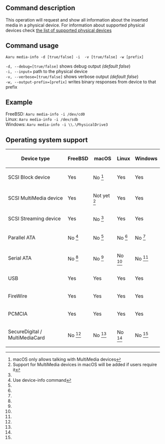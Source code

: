 ==Command description==
This operation will request and show all information about the inserted media in a physical device. For information about supported physical devices check [[Supported-devices|the list of supported physical devices]]

==Command usage==
<code>Aaru media-info -d [true/false] -i <device> -v [true/false] -w [prefix]</code>

<code>-d, --debug=[true/false]</code> shows debug output ''(default false'')<br />
<code>-i, --input=<device></code> path to the physical device<br />
<code>-v, --verbose=[true/false]</code> shows verbose output ''(default false'')<br />
<code>-w, --output-prefix=[prefix]</code> writes binary responses from device to that prefix  

==Example==
FreeBSD: <code>Aaru media-info -i /dev/cd0</code><br />
Linux: <code>Aaru media-info -i /dev/sdb</code><br />
Windows: <code>Aaru media-info -i \\.\PhysicalDrive3</code><br />

==Operating system support==
{|
! Device type
! FreeBSD
! macOS
! Linux
! Windows
|-
| SCSI Block device
| Yes
| No <ref name="macOS permissions">macOS only allows talking with MultiMedia devices</ref>
| Yes
| Yes
|-
| SCSI MultiMedia device
| Yes
| Not yet <ref name="macOS users">Support for MultiMedia devices in macOS will be added if users require it</ref>
| Yes
| Yes
|-
| SCSI Streaming device
| Yes
| No <ref name="macOS permissions"/>
| Yes
| Yes
|-
| Parallel ATA
| No <ref name="atamedia">Use device-info command</ref>
| No <ref name="atamedia"/>
| No <ref name="atamedia"/>
| No <ref name="atamedia"/>
|-
| Serial ATA
| No <ref name="atamedia"/>
| No <ref name="atamedia"/>
| No <ref name="atamedia"/>
| No <ref name="atamedia"/>
|-
| USB
| Yes
| Yes
| Yes
| Yes
|-
| FireWire
| Yes
| Yes
| Yes
| Yes
|-
| PCMCIA
| Yes
| Yes
| Yes
| Yes
|-
| SecureDigital / MultiMediaCard
| No <ref name="atamedia"/>
| No <ref name="atamedia"/>
| No <ref name="atamedia"/>
| No <ref name="atamedia"/>
|}

<references/>
